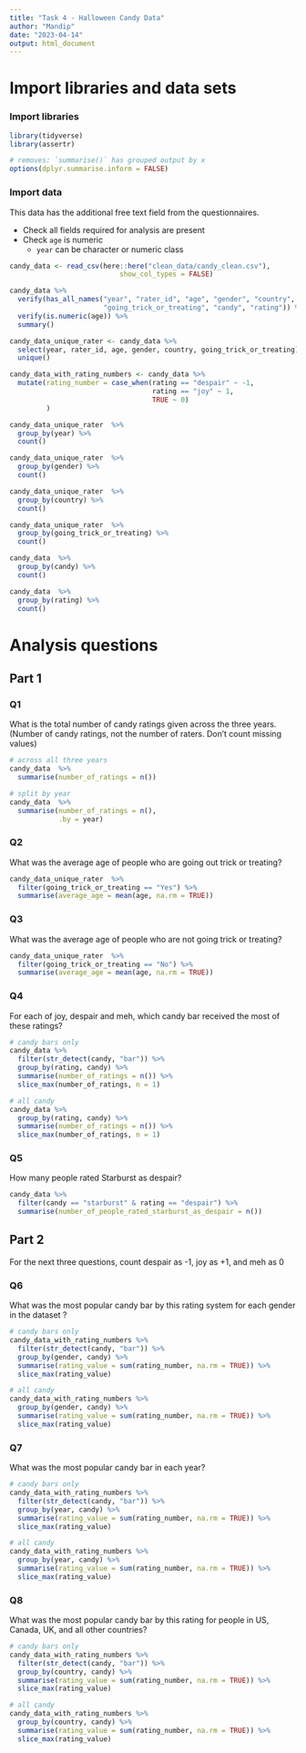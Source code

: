 ```yaml
---
title: "Task 4 - Halloween Candy Data"
author: "Mandip"
date: "2023-04-14"
output: html_document
---
```


# Import libraries and data sets

### Import libraries

```r
library(tidyverse)
library(assertr)

# removes: `summarise()` has grouped output by x
options(dplyr.summarise.inform = FALSE)
```

### Import data

This data has the additional free text field from the questionnaires.

- Check all fields required for analysis are present
- Check `age` is numeric
  - `year` can be character or numeric class

```r
candy_data <- read_csv(here::here("clean_data/candy_clean.csv"),
                           show_col_types = FALSE)

candy_data %>% 
  verify(has_all_names("year", "rater_id", "age", "gender", "country",
                       "going_trick_or_treating", "candy", "rating")) %>% 
  verify(is.numeric(age)) %>%
  summary()

candy_data_unique_rater <- candy_data %>% 
  select(year, rater_id, age, gender, country, going_trick_or_treating) %>% 
  unique()

candy_data_with_rating_numbers <- candy_data %>% 
  mutate(rating_number = case_when(rating == "despair" ~ -1,
                                   rating == "joy" ~ 1,
                                   TRUE ~ 0)
         )
```

```r
candy_data_unique_rater  %>% 
  group_by(year) %>% 
  count()

candy_data_unique_rater  %>%
  group_by(gender) %>% 
  count()

candy_data_unique_rater  %>%
  group_by(country) %>% 
  count()

candy_data_unique_rater  %>%
  group_by(going_trick_or_treating) %>% 
  count()

candy_data  %>% 
  group_by(candy) %>% 
  count()

candy_data  %>% 
  group_by(rating) %>% 
  count()
```

# Analysis questions

## Part 1

### Q1
What is the total number of candy ratings given across the three years. (Number of candy ratings, not the number of raters. Don’t count missing values)

```r
# across all three years
candy_data  %>%
  summarise(number_of_ratings = n())

# split by year
candy_data  %>%
  summarise(number_of_ratings = n(),
            .by = year)
```

### Q2
What was the average age of people who are going out trick or treating?

```r
candy_data_unique_rater  %>%
  filter(going_trick_or_treating == "Yes") %>% 
  summarise(average_age = mean(age, na.rm = TRUE))
```

### Q3
What was the average age of people who are not going trick or treating?

```r
candy_data_unique_rater  %>%
  filter(going_trick_or_treating == "No") %>% 
  summarise(average_age = mean(age, na.rm = TRUE))
```

### Q4
For each of joy, despair and meh, which candy bar received the most of these ratings?

```r
# candy bars only
candy_data %>%
  filter(str_detect(candy, "bar")) %>% 
  group_by(rating, candy) %>% 
  summarise(number_of_ratings = n()) %>%
  slice_max(number_of_ratings, n = 1)

# all candy
candy_data %>%
  group_by(rating, candy) %>% 
  summarise(number_of_ratings = n()) %>%
  slice_max(number_of_ratings, n = 1)
```

### Q5
How many people rated Starburst as despair?

```r
candy_data %>% 
  filter(candy == "starburst" & rating == "despair") %>% 
  summarise(number_of_people_rated_starburst_as_despair = n())
```


## Part 2

For the next three questions, count despair as -1, joy as +1, and meh as 0

### Q6
What was the most popular candy bar by this rating system for each gender in the dataset ?

```r
# candy bars only
candy_data_with_rating_numbers %>%
  filter(str_detect(candy, "bar")) %>% 
  group_by(gender, candy) %>%
  summarise(rating_value = sum(rating_number, na.rm = TRUE)) %>% 
  slice_max(rating_value)

# all candy
candy_data_with_rating_numbers %>%
  group_by(gender, candy) %>%
  summarise(rating_value = sum(rating_number, na.rm = TRUE)) %>% 
  slice_max(rating_value)
```

### Q7
What was the most popular candy bar in each year?

```r
# candy bars only
candy_data_with_rating_numbers %>%
  filter(str_detect(candy, "bar")) %>% 
  group_by(year, candy) %>%
  summarise(rating_value = sum(rating_number, na.rm = TRUE)) %>% 
  slice_max(rating_value)

# all candy
candy_data_with_rating_numbers %>%
  group_by(year, candy) %>%
  summarise(rating_value = sum(rating_number, na.rm = TRUE)) %>% 
  slice_max(rating_value)
```


### Q8
What was the most popular candy bar by this rating for people in US, Canada, UK, and all other countries?

```r
# candy bars only
candy_data_with_rating_numbers %>%
  filter(str_detect(candy, "bar")) %>% 
  group_by(country, candy) %>%
  summarise(rating_value = sum(rating_number, na.rm = TRUE)) %>% 
  slice_max(rating_value)

# all candy
candy_data_with_rating_numbers %>%
  group_by(country, candy) %>%
  summarise(rating_value = sum(rating_number, na.rm = TRUE)) %>% 
  slice_max(rating_value)
```
